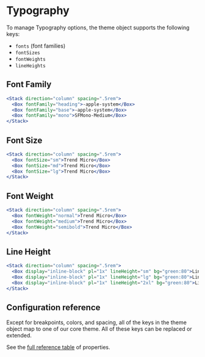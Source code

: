 
# Typography

To manage Typography options, the theme object supports the following keys:

- `fonts` (font families)
- `fontSizes`
- `fontWeights`
- `lineHeights`

## Font Family
<ThemeParser theme="fonts" />

```jsx
<Stack direction="column" spacing=".5rem">
  <Box fontFamily="heading">-apple-system</Box>
  <Box fontFamily="base">-apple-system</Box>
  <Box fontFamily="mono">SFMono-Medium</Box>
</Stack>
```

## Font Size
<ThemeParser theme="fontSizes" />

```jsx
<Stack direction="column" spacing=".5rem">
  <Box fontSize="sm">Trend Micro</Box>
  <Box fontSize="md">Trend Micro</Box>
  <Box fontSize="lg">Trend Micro</Box>
</Stack>
```

## Font Weight
<ThemeParser theme="fontWeights" />

```jsx
<Stack direction="column" spacing=".5rem">
  <Box fontWeight="normal">Trend Micro</Box>
  <Box fontWeight="medium">Trend Micro</Box>
  <Box fontWeight="semibold">Trend Micro</Box>
</Stack>
```

## Line Height
<ThemeParser theme="lineHeights" />

```jsx
<Stack direction="column" spacing=".5rem">
  <Box display="inline-block" pl="1x" lineHeight="sm" bg="green:80">Line height 1.25rem</Box>
  <Box display="inline-block" pl="1x" lineHeight="lg" bg="green:80">Line height 1.5rem</Box>
  <Box display="inline-block" pl="1x" lineHeight="2xl" bg="green:80">Line height 2rem</Box>
</Stack>
```

## Configuration reference

Except for breakpoints, colors, and spacing, all of the keys in the theme object
map to one of our core theme. All of these keys can be replaced or
extended.

See the <a href="https://styled-system.com/table" target="_blank">full reference
table</a> of properties.

